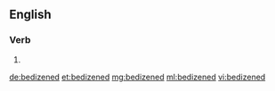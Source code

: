 ==English==

===Verb===
{{head|en|verb form}}

# {{en-past of|bedizen}}

[[de:bedizened]]
[[et:bedizened]]
[[mg:bedizened]]
[[ml:bedizened]]
[[vi:bedizened]]